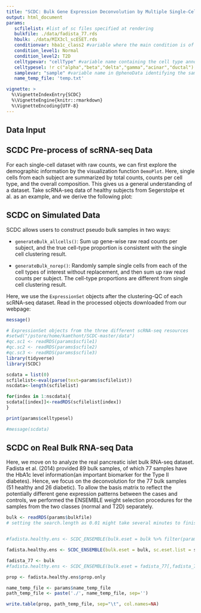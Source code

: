---
title: "SCDC: Bulk Gene Expression Deconvolution by Multiple Single-Cell RNA Sequencing References"
output: html_document
params:
   scfilelist: #list of sc files specified at rendering
   bulkfile: ./data/fadista_77.rds
   hbulk: ./data/MIX3cl_scESET.rds
   conditionvar: hba1c_class2 #variable where the main condition is of interest
   condition_level1: Normal
   condition_level2: T2D
   celltypevar: "cellType" #variable name containing the cell type annot in @phenoData of the eset
   celltypesel: !r c("alpha","beta","delta","gamma","acinar","ductal") #cell types of interest to estimate, the exclam r needed to declare an R object
   samplevar: "sample" #variable name in @phenoData identifying the sample name
   name_temp_file: 'temp.txt'

vignette: >
  %\VignetteIndexEntry{SCDC}
  %\VignetteEngine{knitr::rmarkdown}
  %\VignetteEncoding{UTF-8}
---

## Data Input


## SCDC Pre-process of scRNA-seq Data
For each single-cell dataset with raw counts, we can first explore the demographic information by the visualization function `DemoPlot`. Here, single cells from each subject are summarized by total counts, counts per cell type, and the overall composition. This gives us a general understanding of a dataset. Take scRNA-seq data of healthy subjects from Segerstolpe et al. as an example, and we derive the following plot:

## SCDC on Simulated Data
SCDC allows users to construct pseudo bulk samples in two ways:

- `generateBulk_allcells()`: Sum up gene-wise raw read counts per subject, and the true cell-type proportion is consistent with the single cell clustering result.

- `generateBulk_norep()`: Randomly sample single cells from each of the cell types of interest without replacement, and then sum up raw read counts per subject. The cell-type proportions are different from single cell clustering result.

Here, we use the `ExpressionSet` objects after the clustering-QC of each scRNA-seq dataset. Read in the processed objects downloaded from our webpage:


```{r message=FALSE}

message()
```

```{r, Read SC data in}
# ExpressionSet objects from the three different scRNA-seq resources
#setwd("/pstore/home/kamthont/SCDC-master/data")
#qc.sc1 <- readRDS(params$scfile1)
#qc.sc2 <- readRDS(params$scfile2)
#qc.sc3 <- readRDS(params$scfile3)
library(tidyverse)
library(SCDC)

scdata = list(0)
scfilelist<-eval(parse(text=params$scfilelist))
nscdata<-length(scfilelist)

for(index in 1:nscdata){
scdata[[index]]<-readRDS(scfilelist[index])
}

print(params$celltypesel)
```

```{r, message=FALSE}
#message(scdata)
```

## SCDC on Real Bulk RNA-seq Data
Here, we move on to analyze the real pancreatic islet bulk RNA-seq dataset. Fadista et al. (2014) provided 89 bulk samples, of which 77 samples have the HbA1c level information(an important biomarker for the Type II diabetes). Hence, we focus on the deconvolution for the 77 bulk samples (51 healthy and 26 diabetic).
To allow the basis matrix to reflect the potentially different gene expression patterns between the cases and controls, we performed the ENSEMBLE weight selection procedures for the samples from the two classes (normal and T2D) separately.

```{r, RealBulk}
bulk <- readRDS(params$bulkfile)
# setting the search.length as 0.01 might take several minutes to finish the ENSEMBLE procedure.


#fadista.healthy.ens <- SCDC_ENSEMBLE(bulk.eset = bulk %>% filter(params$conditionvar == params$condition_level1), sc.eset.list = scdata, ct.varname = params$celltypevar, sample = params$samplevar, truep = NULL, ct.sub =  params$celltypesel, search.length = 0.01, grid.search = T)  

fadista.healthy.ens <- SCDC_ENSEMBLE(bulk.eset = bulk, sc.eset.list = scdata, ct.varname = params$celltypevar, sample = params$samplevar, truep = NULL, ct.sub =  params$celltypesel, search.length = 0.01, grid.search = T)  

fadista_77 <- bulk
#fadista.healthy.ens <- SCDC_ENSEMBLE(bulk.eset = fadista_77[,fadista_77$hba1c_class2 == "Normal"], sc.eset.list = scdata, ct.varname = "cluster", sample = "sample", truep = NULL, ct.sub =  c("alpha","beta","delta","gamma","acinar","ductal"), search.length = 0.01, grid.search = T)  

prop <- fadista.healthy.ens$prop.only

name_temp_file <- params$name_temp_file
path_temp_file <- paste('./', name_temp_file, sep='')

write.table(prop, path_temp_file, sep="\t", col.names=NA)

```

